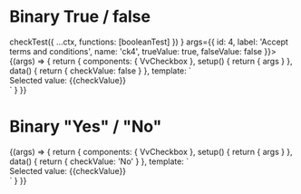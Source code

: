 

<Meta title="Components/Checkbox/Binary" component={VvCheckbox} />

# Binary True / false

<Canvas>
	<Story
		name="True/false"
		play={(ctx) =>
			checkTest({
				...ctx,
				functions: [booleanTest]
			})
		}
		args={{
			id: 4,
			label: 'Accept terms and conditions',
			name: 'ck4',
			trueValue: true,
			falseValue: false
		}}>
		{(args) => {
			return {
				components: { VvCheckbox },
				setup() {
					return { args }
				},
				data() {
					return {
						checkValue: false
					}
				},
				template: `<div :data-testData="checkValue" :key="checkValue">
						      <vv-checkbox v-model="checkValue" v-bind="args"  />
							  <div>Selected value: {{checkValue}}</div>
						   </div>`
			}
		}}
	</Story>
</Canvas>

# Binary "Yes" / "No"

<Canvas>
	<Story
		name="Binary Yes / No"
		args={{
			id: 5,
			label: 'Accept terms and conditions',
			name: 'ck5',
			trueValue: 'Yes',
			falseValue: 'No'
		}}>
		{(args) => {
			return {
				components: { VvCheckbox },
				setup() {
					return { args }
				},
				data() {
					return {
						checkValue: 'No'
					}
				},
				template: `<div :data-testData="checkValue" :key="checkValue">
						      <vv-checkbox v-model="checkValue" v-bind="args"  />
							  <div>Selected value: {{checkValue}}</div>
						   </div>`
			}
		}}
	</Story>
</Canvas>
